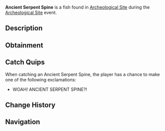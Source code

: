 {{FishInfobox
|image          = Ancient Serpent Spine.png
|rarity         = Limited
|event          = Archeological Site
|sea            = First Sea
|location       = [[Archeological Site]]
|sublocation    = 
|sources        = Fishing Rod
|radar_location = 
|prog_speed     = -20
|xp             = 250
|weather        = 
|time           = 
|season         = 
|bait           = 
|base_weight    = 8
|base_value     = 800
|weight_range   = 5
|base_chance    = 0.01
|base_resil     = 100
}}
'''Ancient Serpent Spine''' is a {{Rarity|Limited}} fish found in [[Archeological Site]] during the [[Archeological Site]] event.

== Description ==
{{Description|A chilling relic of a fearsome, long-forgotten creature, radiating an aura of dread.|Bestiary Entry}}

== Obtainment ==
{{Description|Legends say the Pirates had only ONCE ever caught this... No One else ever got to lay their hands on this fish...|Bestiary Hint}}

== Catch Quips ==
When catching an Ancient Serpent Spine, the player has a chance to make one of the following exclamations:
* WOAH! ANCIENT SERPENT SPINE?!

== Change History ==
{{Change History|{{subst:Current Version}}}}

== Navigation ==
{{Fish Navbox|Archeological Site}}